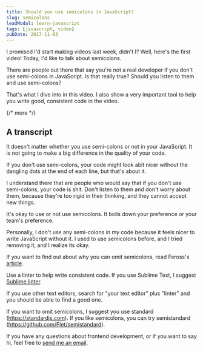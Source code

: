 ```yaml
---
title: Should you use semicolons in JavaScript?
slug: semicolons
leadModal: learn-javascript
tags: [javascript, video]
pubDate: 2017-11-03
---
```


I promised I'd start making videos last week, didn't I? Well, here's the first video! Today, I'd like to talk about semicolons.

There are people out there that say you're not a real developer if you don't use semi-colons in JavaScript. Is that really true? Should you listen to them and use semi-colons?

That's what I dive into in this video. I also show a very important tool to help you write good, consistent code in the video.

{/* more */}

<Youtube id='TODFjRDfosk' />

## A transcript

It doesn't matter whether you use semi-colons or not in your JavaScript. It is not going to make a big difference in the quality of your code.

If you don't use semi-colons, your code might look abit nicer without the dangling dots at the end of each line, but that's about it.

I understand there that are people who would say that if you don't use semi-colons, your code is shit. Don't listen to them and don't worry about them, because they're too rigid in their thinking, and they cannot accept new things.

It's okay to use or not use semicolons. It boils down your preference or your team's preference.

Personally, I don't use any semi-colons in my code because it feels nicer to write JavaScript without it. I used to use semicolons before, and I tried removing it, and I realize its okay.

If you want to find out about why you can omit semicolons, read Feross's [article](https://feross.org/never-use-semicolons/).

Use a linter to help write consistent code. If you use Sublime Text, I suggest [Sublime linter](https://packagecontrol.io/packages/SublimeLinter).

If you use other text editors, search for "your text editor" plus "linter" and you should be able to find a good one.

If you want to omit semicolons, I suggest you use standard (https://standardjs.com). If you like semicolons, you can try semistandard (https://github.com/Flet/semistandard).

If you have any questions about frontend development, or if you want to say hi, feel free to [send me an email](https://zellwk.com/apply).
